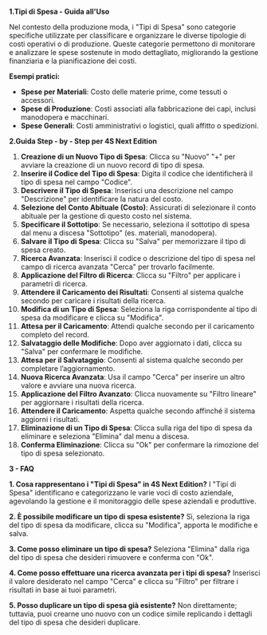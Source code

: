 **1.Tipi di Spesa - Guida all'Uso**

Nel contesto della produzione moda, i "Tipi di Spesa" sono categorie specifiche utilizzate per classificare e organizzare le diverse tipologie di costi operativi o di produzione. Queste categorie permettono di monitorare e analizzare le spese sostenute in modo dettagliato, migliorando la gestione finanziaria e la pianificazione dei costi.



**Esempi pratici:**

* **Spese per Materiali**: Costo delle materie prime, come tessuti o accessori.
* **Spese di Produzione**: Costi associati alla fabbricazione dei capi, inclusi manodopera e macchinari.
* **Spese Generali**: Costi amministrativi o logistici, quali affitto o spedizioni.



**2.Guida Step - by - Step per 4S Next Edition**

1. **Creazione di un Nuovo Tipo di Spesa**: Clicca su "Nuovo" "+" per avviare la creazione di un nuovo record di tipo di spesa.
2. **Inserire il Codice del Tipo di Spesa**: Digita il codice che identificherà il tipo di spesa nel campo "Codice".
3. **Descrivere il Tipo di Spesa**: Inserisci una descrizione nel campo "Descrizione" per identificare la natura del costo.
4. **Selezione del Conto Abituale (Costo)**: Assicurati di selezionare il conto abituale per la gestione di questo costo nel sistema.
5. **Specificare il Sottotipo**: Se necessario, seleziona il sottotipo di spesa dal menu a discesa "Sottotipo" (es. materiali, manodopera).
6. **Salvare il Tipo di Spesa**: Clicca su "Salva" per memorizzare il tipo di spesa creato.
7. **Ricerca Avanzata**: Inserisci il codice o descrizione del tipo di spesa nel campo di ricerca avanzata "Cerca" per trovarlo facilmente.
8. **Applicazione del Filtro di Ricerca**: Clicca su "Filtro" per applicare i parametri di ricerca.
9. **Attendere il Caricamento dei Risultati**: Consenti al sistema qualche secondo per caricare i risultati della ricerca.
10. **Modifica di un Tipo di Spesa**: Seleziona la riga corrispondente al tipo di spesa da modificare e clicca su "Modifica".
11. **Attesa per il Caricamento**: Attendi qualche secondo per il caricamento completo del record.
12. **Salvataggio delle Modifiche**: Dopo aver aggiornato i dati, clicca su "Salva" per confermare le modifiche.
13. **Attesa per il Salvataggio**: Consenti al sistema qualche secondo per completare l’aggiornamento.
14. **Nuova Ricerca Avanzata**: Usa il campo "Cerca" per inserire un altro valore e avviare una nuova ricerca.
15. **Applicazione del Filtro Avanzato**: Clicca nuovamente su "Filtro lineare" per aggiornare i risultati della ricerca.
16. **Attendere il Caricamento**: Aspetta qualche secondo affinché il sistema aggiorni i risultati.
17. **Eliminazione di un Tipo di Spesa**: Clicca sulla riga del tipo di spesa da eliminare e seleziona "Elimina" dal menu a discesa.
18. **Conferma Eliminazione**: Clicca su "Ok" per confermare la rimozione del tipo di spesa selezionato.



**3 - FAQ**

**1. Cosa rappresentano i "Tipi di Spesa" in 4S Next Edition?** I "Tipi di Spesa" identificano e categorizzano le varie voci di costo aziendale, agevolando la gestione e il monitoraggio delle spese aziendali e produttive.

**2. È possibile modificare un tipo di spesa esistente?** Sì, seleziona la riga del tipo di spesa da modificare, clicca su "Modifica", apporta le modifiche e salva.

**3. Come posso eliminare un tipo di spesa?** Seleziona "Elimina" dalla riga del tipo di spesa che desideri rimuovere e conferma con "Ok".

**4. Come posso effettuare una ricerca avanzata per i tipi di spesa?** Inserisci il valore desiderato nel campo "Cerca" e clicca su "Filtro" per filtrare i risultati in base ai tuoi parametri.

**5. Posso duplicare un tipo di spesa già esistente?** Non direttamente; tuttavia, puoi crearne uno nuovo con un codice simile replicando i dettagli del tipo di spesa che desideri duplicare.
